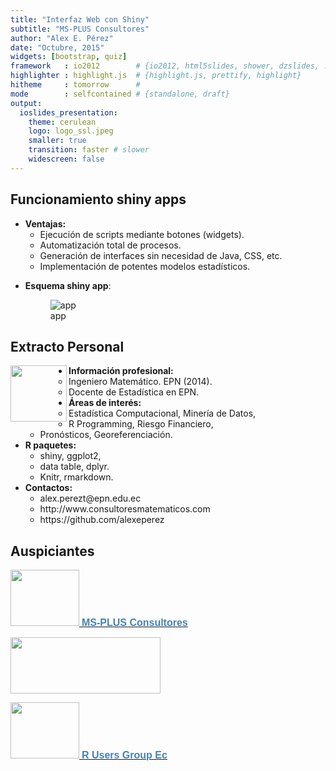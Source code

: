```yaml
---
title: "Interfaz Web con Shiny"
subtitle: "MS-PLUS Consultores"
author: "Alex E. Pérez"
date: "Octubre, 2015"
widgets: [bootstrap, quiz]
framework   : io2012        # {io2012, html5slides, shower, dzslides, ...}
highlighter : highlight.js  # {highlight.js, prettify, highlight}
hitheme     : tomorrow      # 
mode        : selfcontained # {standalone, draft}
output:
  ioslides_presentation:
    theme: cerulean
    logo: logo_ssl.jpeg
    smaller: true
    transition: faster # slower
    widescreen: false
---
```


## Funcionamiento shiny apps {.build}
* __Ventajas:__
    + Ejecución de scripts mediante botones (widgets).
    + Automatización total de procesos.
    + Generación de interfaces sin necesidad de Java, CSS, etc.
    + Implementación de potentes modelos estadísticos.

\n

* __Esquema shiny app__:
<p align="center" >
![app](figures/app_shiny.png)
</p>

## Extracto Personal
<p> <img src=figures/alex.jpg width = 90 height = 90 align=left>
    <font color=Black face=Arial size=4> 
    </font> <p>

* __Información profesional:__
    + Ingeniero Matemático. EPN (2014).
    + Docente de Estadística en EPN.

* __Áreas de interés:__
    + Estadística Computacional, Minería de Datos,
    + R Programming, Riesgo Financiero,
    + Pronósticos, Georeferenciación.
    
* __R paquetes:__
    + shiny, ggplot2,
    + data table, dplyr.
    + Knitr, rmarkdown. 
* __Contactos:__
    + alex.perezt@epn.edu.ec
    + http://www.consultoresmatematicos.com
    + https://github.com/alexeperez

## Auspiciantes
\n

\n

<a href=http://www.consultoresmatematicos.com> 
      <img src=figures/logo_msplus.jpg
       width = 110 height = 90> 
              <b> <font color=SteelBlue face=Arial size=3> MS-PLUS Consultores 
              </font> </b> </a>
       
<a href=http://www.consultoresmatematicos.com/#!capacitaciones/cjg9>
               <img src=figures/logo_ssl_ult.jpeg
              width = 240 height = 90> </a>
              
<a href=http://usuariosrec.github.io/Web> <img src=figures/logo_rgroup.jpg
              width = 110 height = 90> 
              <b> <font color=SteelBlue face=Arial size=3> R Users Group Ec 
              </font> </b> </a>
              
              
              